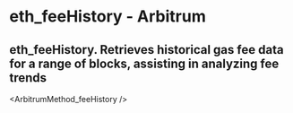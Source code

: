 # eth_feeHistory  - Arbitrum

## eth_feeHistory. Retrieves historical gas fee data for a range of blocks, assisting in analyzing fee trends


<ArbitrumMethod_feeHistory />
